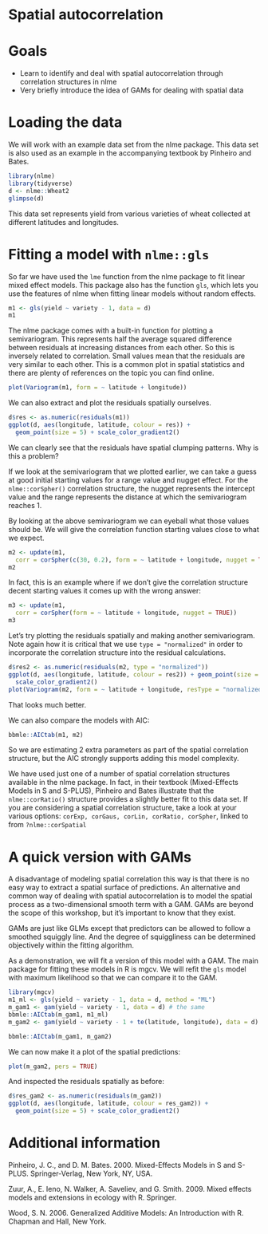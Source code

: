 # Spatial autocorrelation 

# Goals

- Learn to identify and deal with spatial autocorrelation through correlation structures in nlme
- Very briefly introduce the idea of GAMs for dealing with spatial data

# Loading the data 

We will work with an example data set from the nlme package. This data set is
also used as an example in the accompanying textbook by Pinheiro and Bates.

```r
library(nlme)
library(tidyverse)
d <- nlme::Wheat2
glimpse(d)
```

This data set represents yield from various varieties of wheat collected at
different latitudes and longitudes.

# Fitting a model with `nlme::gls`

So far we have used the `lme` function from the nlme package to fit linear
mixed effect models. This package also has the function `gls`, which lets you
use the features of nlme when fitting linear models without random effects.

```r
m1 <- gls(yield ~ variety - 1, data = d)
m1
```

The nlme package comes with a built-in function for plotting a semivariogram.
This represents half the average squared difference between residuals at
increasing distances from each other. So this is inversely related to
correlation. Small values mean that the residuals are very similar to each
other. This is a common plot in spatial statistics and there are plenty of
references on the topic you can find online. 

```r
plot(Variogram(m1, form = ~ latitude + longitude))
```

We can also extract and plot the residuals spatially ourselves. 

```r
d$res <- as.numeric(residuals(m1))
ggplot(d, aes(longitude, latitude, colour = res)) + 
  geom_point(size = 5) + scale_color_gradient2()
```

We can clearly see that the residuals have spatial clumping patterns. Why is this a problem?

If we look at the semivariogram that we plotted earlier, we can take a guess at
good initial starting values for a range value and nugget effect. For the
`nlme::corSpher()` correlation structure, the nugget represents the intercept
value and the range represents the distance at which the semivariogram reaches
1.

By looking at the above semivariogram we can eyeball what those values should
be. We will give the correlation function starting values close to what we
expect. 

```r
m2 <- update(m1, 
  corr = corSpher(c(30, 0.2), form = ~ latitude + longitude, nugget = TRUE))
m2
```

In fact, this is an example where if we don't give the correlation structure
decent starting values it comes up with the wrong answer:

```r
m3 <- update(m1, 
  corr = corSpher(form = ~ latitude + longitude, nugget = TRUE))
m3
```

Let's try plotting the residuals spatially and making another semivariogram.
Note again how it is critical that we use `type = "normalized"` in order to
incorporate the correlation structure into the residual calculations. 

```r
d$res2 <- as.numeric(residuals(m2, type = "normalized"))
ggplot(d, aes(longitude, latitude, colour = res2)) + geom_point(size = 5) +
  scale_color_gradient2()
plot(Variogram(m2, form = ~ latitude + longitude, resType = "normalized"))
```

That looks much better. 

We can also compare the models with AIC:

```r
bbmle::AICtab(m1, m2)
```

So we are estimating 2 extra parameters as part of the spatial correlation
structure, but the AIC strongly supports adding this model complexity. 

We have used just one of a number of spatial correlation structures available
in the nlme package. In fact, in their textbook (Mixed-Effects Models in S and
S-PLUS), Pinheiro and Bates illustrate that the `nlme::corRatio()` structure
provides a slightly better fit to this data set. If you are considering
a spatial correlation structure, take a look at your various options: `corExp,
corGaus, corLin, corRatio, corSpher`, linked to from `?nlme::corSpatial`

# A quick version with GAMs

A disadvantage of modeling spatial correlation this way is that there is no
easy way to extract a spatial surface of predictions. An alternative and common
way of dealing with spatial autocorrelation is to model the spatial process as
a two-dimensional smooth term with a GAM. GAMs are beyond the scope of this
workshop, but it's important to know that they exist.

GAMs are just like GLMs except that predictors can be allowed to follow
a smoothed squiggly line. And the degree of squiggliness can be determined
objectively within the fitting algorithm.

As a demonstration, we will fit a version of this model with a GAM. The main
package for fitting these models in R is mgcv. We will refit the `gls` model
with maximum likelihood so that we can compare it to the GAM.

```r
library(mgcv)
m1_ml <- gls(yield ~ variety - 1, data = d, method = "ML")
m_gam1 <- gam(yield ~ variety - 1, data = d) # the same
bbmle::AICtab(m_gam1, m1_ml)
m_gam2 <- gam(yield ~ variety - 1 + te(latitude, longitude), data = d)

bbmle::AICtab(m_gam1, m_gam2)
```

We can now make it a plot of the spatial predictions:

```r
plot(m_gam2, pers = TRUE)
```

And inspected the residuals spatially as before:

```r
d$res_gam2 <- as.numeric(residuals(m_gam2))
ggplot(d, aes(longitude, latitude, colour = res_gam2)) + 
  geom_point(size = 5) + scale_color_gradient2()
```

# Additional information 

Pinheiro, J. C., and D. M. Bates. 2000. Mixed-Effects Models in S and S-PLUS. Springer-Verlag, New York, NY, USA.

Zuur, A., E. Ieno, N. Walker, A. Saveliev, and G. Smith. 2009. Mixed effects models and extensions in ecology with R. Springer.

Wood, S. N. 2006. Generalized Additive Models: An Introduction with R. Chapman and Hall, New York.

